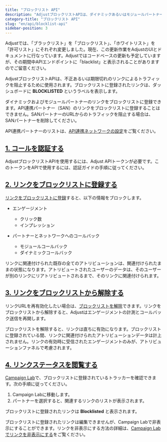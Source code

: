 ```yaml
---
title: "ブロックリスト API"
description: "AdjustブロックリストAPIは、ダイナミックあるいはモジュールパートナー用に作成されたトラッカーURLのうち、不正あるいは期限切れのリンクによるトラフィックを阻止するために使用されます。"
category-title: "ブロックリスト API"
slug: "en/api/blocklist-api"
sidebar-position: 3
---
```

<callout type="important"> 

Adjustでは、「ブラックリスト」を「ブロックリスト」、「ホワイトリスト」を「許可リスト」にそれぞれ変更しました。現在、この更新作業をAdjustのUIとドキュメントに行なっています。Adjustではコードベースの更新も予定していますが、その期間中APIエンドポイントに「blacklist」と表示されることがありますのでご留意ください。
</Callout> 

AdjustブロックリストAPIは、不正あるいは期限切れのリンクによるトラフィックを阻止するために使用されます。ブロックリストに登録されたリンクは、ダッシュボードに **BLOCKLISTED** というラベルを表示します。

ダイナミックおよびモジュールパートナーのリンクをブロックリストに登録できます。API連携パートナー（SAN）のリンクをブロックリストに登録することはできません。SANパートナーのURLからのトラフィックを阻止する場合は、SANパートナーを削除してください。
<callout type="seealso"> 

API連携パートナーのリストは、[API連携ネットワークの設定](https://help.adjust.com/en/suite/article/self-attributing-network-san-setup)をご覧ください。
</Callout> 

[1\. コールを認証する](1-authenticate-your-calls)
------------------------------------------

AdjustブロックリストAPIを使用するには、Adjust APIトークンが必要です。このトークンをAPIで使用するには、認証ガイドの手順に従ってください。

[2\. リンクをブロックリストに登録する](2-blocklist-a-link)
-------------------------------------------

[リンクをブロックリストに登録](/en/api/blocklist-api/blocklist)すると、以下の情報をブロックします。

* エンゲージメント 
  * クリック数
  * インプレッション

* パートナーとネットワークへのコールバック 
  * モジュールコールバック
  * ダイナミックコールバック

リンクに関連付けられた既存の全てのアトリビューションは、関連付けられたままの状態になります。アトリビュートされたユーザーのデータは、そのユーザーが別のリンクにリアトリビュートされるまで、そのリンクに関連付けられます。

[3\. リンクをブロックリストから解除する](3-unblocklist-a-link)
----------------------------------------------

リンクURLを再有効化したい場合は、[ブロックリストを解除](/en/api/blocklist-api/unblocklist)できます。リンクをブロックリストから解除すると、Adjustはエンゲージメントの計測とコールバック送信を再開します。
<callout type="note"> 

ブロックリストを解除すると、リンクは直ちに有効になります。ブロックリストに登録されている間、リンクに関連付けられたアトリビューションデータは計上されません。リンクの有効時に受信されたエンゲージメントのみが、アトリビューションファネルで考慮されます。
</Callout> 

[4\. リンクステータスを閲覧する](4-view-link-status)
----------------------------------------

[Campaign Lab](https://help.adjust.com/en/article/campaign-setup)で、ブロックリストに登録されているトラッカーを確認できます。次の手順に従ってください。

1. Campaign Labに移動します。
2. パートナーを選択すると、関連するリンクのリストが表示されます。

ブロックリストに登録されたリンクは **Blocklisted** と表示されます。

ブロックリストに登録されたリンクは編集できませんが、Campaign Labで非表示にすることができます。リンクを非表示にする方法の詳細は、[Campaign Labでリンクを非表示にする](https://help.adjust.com/en/article/manage-ad-network-setup#hidden-links)をご覧ください。

